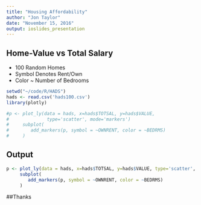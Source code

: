 ```yaml
---
title: "Housing Affordability"
author: "Jon Taylor"
date: "November 15, 2016"
output: ioslides_presentation
---
```





## Home-Value vs Total Salary
- 100 Random Homes
- Symbol Denotes Rent/Own
- Color ~ Number of Bedrooms


```R
setwd("~/code/R/HADS")
hads <- read.csv('hads100.csv')
library(plotly)

#p <- plot_ly(data = hads, x=hads$TOTSAL, y=hads$VALUE, 
#              type='scatter', mode='markers')
#     subplot(
#        add_markers(p, symbol = ~OWNRENT, color = ~BEDRMS)
#     )


```

## Output


```R
p <- plot_ly(data = hads, x=hads$TOTSAL, y=hads$VALUE, type='scatter', mode='markers')
     subplot(
        add_markers(p, symbol = ~OWNRENT, color = ~BEDRMS)
     )
```




##Thanks

